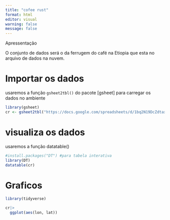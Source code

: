 ```yaml
---
title: "cofee rust"
format: html
editor: visual
warning: false
message: false
---
```


Apressentação

O conjunto de dados será o da ferrugem do café na Etiopia que esta no arquivo de dados na nuvem.

# Importar os dados

usaremos a função `gsheet2tbl()` do pacote \[gsheet\] para carregar os dados no ambiente

```r
library(gsheet)
cr <- gsheet2tbl("https://docs.google.com/spreadsheets/d/1bq2N19DcZdtax2fQW9OHSGMR0X2__Z9T/edit?gid=1871397229#gid=1871397229")
```

# visualiza os dados

usaremos a função datatable()

```r
#install.packages("DT") #para tabela interativa
library(DT)
datatable(cr)
```

# Graficos

```r
library(tidyverse)

cr|>
  ggplot(aes(lon, lat))
```
